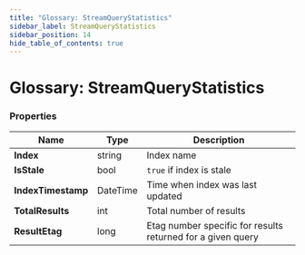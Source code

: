 ---
title: "Glossary: StreamQueryStatistics"
sidebar_label: StreamQueryStatistics
sidebar_position: 14
hide_table_of_contents: true
---




# Glossary: StreamQueryStatistics
<LanguageSwitcher supportedLanguages={supportedLanguages} />
<LanguageContent language="csharp">


### Properties

| Name | Type | Description |
| ------------- | ------------- | ----- |
| **Index** | string | Index name |
| **IsStale** | bool | `true` if index is stale |
| **IndexTimestamp** | DateTime | Time when index was last updated |
| **TotalResults** | int | Total number of results |
| **ResultEtag** | long | Etag number specific for results returned for a given query |

</LanguageContent>

<!---

-->